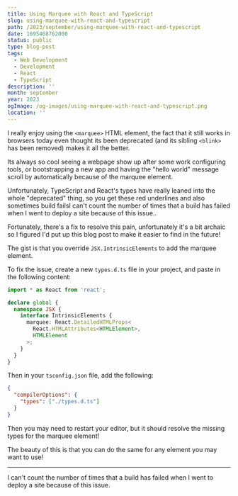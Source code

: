 ```yaml
---
title: Using Marquee with React and TypeScript
slug: using-marquee-with-react-and-typescript
path: /2023/september/using-marquee-with-react-and-typescript
date: 1695468762000
status: public
type: blog-post
tags:
  - Web Development
  - Development
  - React
  - TypeScript
description: ''
month: september
year: 2023
ogImage: /og-images/using-marquee-with-react-and-typescript.png
location: ''
---
```



I really enjoy using the `<marquee>` HTML element, the fact that it still works
in browsers today even thought its been deprecated (and its sibling `<blink>`
has been removed) makes it all the better.

Its always so cool seeing a webpage show up after some work configuring tools,
or bootstrapping a new app and having the "hello world" message scroll by
automatically because of the marquee element.

Unfortunately, TypeScript and React's types have really leaned into the whole
"deprecated" thing, so you get these red underlines and also sometimes build
fails<FootnoteRef id="1">I can't count the number of times that a build has failed when
I went to deploy a site because of this issue.</FootnoteRef>.

Fortunately, there's a fix to resolve this pain, unfortunately it's a bit
archaic so I figured I'd put up this blog post to make it easier to find in the
future!

The gist is that you override `JSX.IntrinsicElements` to add the marquee
element.

To fix the issue, create a new `types.d.ts` file in your project, and paste in
the following content:

```ts
import * as React from 'react';

declare global {
  namespace JSX {
    interface IntrinsicElements {
      marquee: React.DetailedHTMLProps<
        React.HTMLAttributes<HTMLElement>,
        HTMLElement
      >;
    }
  }
}
```

Then in your `tsconfig.json` file, add the following:

```json
{
  "compilerOptions": {
    "types": ["./types.d.ts"]
  }
}
```

Then you may need to restart your editor, but it should resolve the missing
types for the marquee element!

The beauty of this is that you can do the same for any element you may want to
use!

---

<Footnote id="1">I can't count the number of times that a build has failed when
I went to deploy a site because of this issue.</Footnote>

